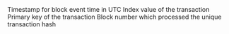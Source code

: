 <ParamField path="evt_block_time">
Timestamp for block event time in UTC
</ParamField>
<ParamField path="evt_index">
Index value of the transaction
</ParamField>
<ParamField path="evt_tx_hash">
Primary key of the transaction
</ParamField>
<ParamField path="quoteToken">

</ParamField>
<ParamField path="baseToken">

</ParamField>
<ParamField path="baseTokenAmount">

</ParamField>
<ParamField path="contract_address">

</ParamField>
<ParamField path="dstChainId">

</ParamField>
<ParamField path="dstPool">

</ParamField>
<ParamField path="evt_block_number">
Block number which processed the unique transaction hash
</ParamField>
<ParamField path="quoteTokenAmount">

</ParamField>
<ParamField path="trader">

</ParamField>
<ParamField path="txid">

</ParamField>
